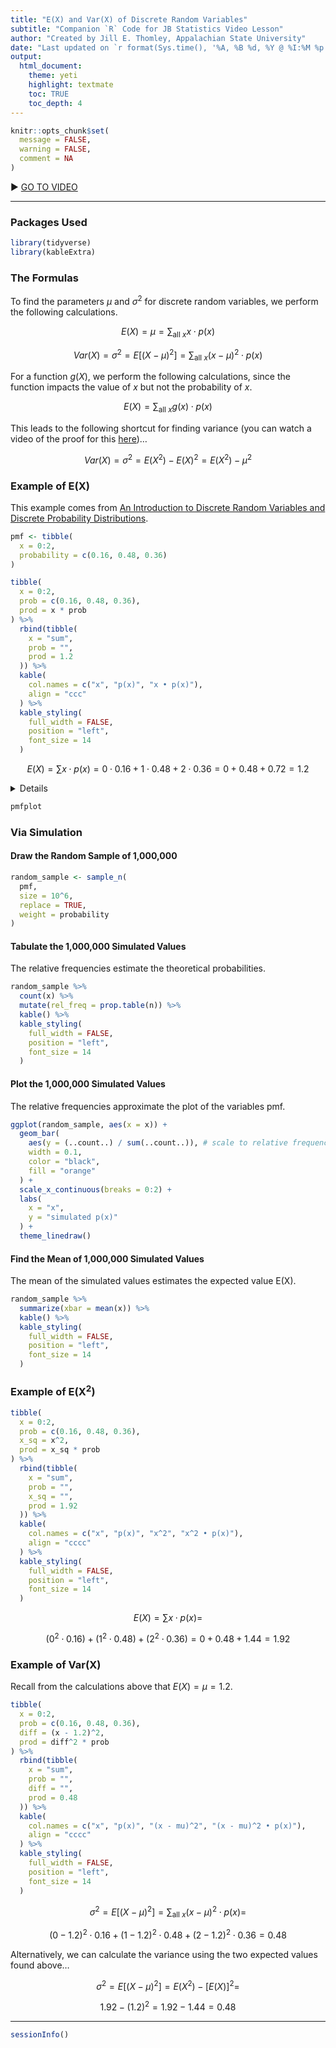 ```yaml
---
title: "E(X) and Var(X) of Discrete Random Variables"
subtitle: "Companion `R` Code for JB Statistics Video Lesson"
author: "Created by Jill E. Thomley, Appalachian State University"
date: "Last updated on `r format(Sys.time(), '%A, %B %d, %Y @ %I:%M %p')`"
output: 
  html_document: 
    theme: yeti
    highlight: textmate
    toc: TRUE
    toc_depth: 4
---
```


```r
knitr::opts_chunk$set(
  message = FALSE,
  warning = FALSE,
  comment = NA
)
```

&#9654; [GO TO VIDEO](https://youtu.be/Vyk8HQOckIE)

***

### Packages Used

```r
library(tidyverse)
library(kableExtra)
```

### The Formulas

To find the parameters $\mu$ and $\sigma^2$ for discrete random variables, we perform the following calculations.

$$E(X) = \mu = \sum_{\text{all }x} x \cdot p(x)$$


$$Var(X) = \sigma^2 = E[(X - \mu)^2] = \sum_{\text{all }x} (x - \mu)^2 \cdot p(x)$$

For a function $g(X)$, we perform the following calculations, since the function impacts the value of $x$ but not the probability of $x$.

$$E(X) = \sum_{\text{all }x} g(x) \cdot p(x)$$

This leads to the following shortcut for finding variance (you can watch a video of the proof for this [here](https://youtu.be/gVVyPzvZHC4))...

$$Var(X) = \sigma^2 = E(X^2) - E(X)^2 = E(X^2) - \mu^2 $$

### Example of E(X)

This example comes from [An Introduction to Discrete Random Variables and Discrete Probability Distributions](https://stat-jet-asu.github.io/STT3850DataAnalysis1/VideoCode/JBStatsDiscreteRV.html).

```r
pmf <- tibble(
  x = 0:2,
  probability = c(0.16, 0.48, 0.36)
)
```

```r
tibble(
  x = 0:2,
  prob = c(0.16, 0.48, 0.36),
  prod = x * prob
) %>%
  rbind(tibble(
    x = "sum",
    prob = "",
    prod = 1.2
  )) %>%
  kable(
    col.names = c("x", "p(x)", "x • p(x)"),
    align = "ccc"
  ) %>%
  kable_styling(
    full_width = FALSE,
    position = "left",
    font_size = 14
  )
```

$$E(X) = \sum x \cdot p(x) = 0 \cdot 0.16 + 1 \cdot 0.48 + 2 \cdot 0.36 = 0 + 0.48 + 0.72 = 1.2$$

<details>
```r
pmfplot <- ggplot(pmf, aes(x = x, y = probability)) +
  geom_col(
    width = 0.1,
    color = "black",
    fill = "orange"
  ) +
  geom_vline(
    xintercept = 1.2,
    linetype = "dashed"
  ) +
  scale_x_continuous(breaks = c(0:2, 1.2)) +
  labs(
    x = "x",
    y = "p(x)"
  ) +
  theme_linedraw()
```
</details>

```r
pmfplot
```

### Via Simulation

#### Draw the Random Sample of 1,000,000

```r
random_sample <- sample_n(
  pmf,
  size = 10^6,
  replace = TRUE,
  weight = probability
)
```

#### Tabulate the 1,000,000 Simulated Values

The relative frequencies estimate the theoretical probabilities.

```r
random_sample %>% 
  count(x) %>% 
  mutate(rel_freq = prop.table(n)) %>% 
  kable() %>%
  kable_styling(
    full_width = FALSE,
    position = "left",
    font_size = 14
  )
```


#### Plot the 1,000,000 Simulated Values

The relative frequencies approximate the plot of the variables pmf.

```r
ggplot(random_sample, aes(x = x)) +
  geom_bar(
    aes(y = (..count..) / sum(..count..)), # scale to relative frequencies
    width = 0.1,
    color = "black",
    fill = "orange"
  ) +
  scale_x_continuous(breaks = 0:2) +
  labs(
    x = "x",
    y = "simulated p(x)"
  ) +
  theme_linedraw()
```


#### Find the Mean of 1,000,000 Simulated Values

The mean of the simulated values estimates the expected value E(X).

```r
random_sample %>% 
  summarize(xbar = mean(x)) %>% 
  kable() %>%
  kable_styling(
    full_width = FALSE,
    position = "left",
    font_size = 14
  )
```

### Example of E(X^2^)

```r
tibble(
  x = 0:2,
  prob = c(0.16, 0.48, 0.36),
  x_sq = x^2,
  prod = x_sq * prob
) %>%
  rbind(tibble(
    x = "sum",
    prob = "",
    x_sq = "",
    prod = 1.92
  )) %>%
  kable(
    col.names = c("x", "p(x)", "x^2", "x^2 • p(x)"),
    align = "cccc"
  ) %>%
  kable_styling(
    full_width = FALSE,
    position = "left",
    font_size = 14
  )
```

$$E(X) = \sum x \cdot p(x) =$$

$$(0^2 \cdot 0.16) + (1^2 \cdot 0.48) + (2^2 \cdot 0.36) = 0 + 0.48 + 1.44 = 1.92$$

### Example of Var(X)

Recall from the calculations above that $E(X) = \mu = 1.2$.

```r
tibble(
  x = 0:2,
  prob = c(0.16, 0.48, 0.36),
  diff = (x - 1.2)^2,
  prod = diff^2 * prob
) %>%
  rbind(tibble(
    x = "sum",
    prob = "",
    diff = "",
    prod = 0.48
  )) %>%
  kable(
    col.names = c("x", "p(x)", "(x - mu)^2", "(x - mu)^2 • p(x)"),
    align = "cccc"
  ) %>%
  kable_styling(
    full_width = FALSE,
    position = "left",
    font_size = 14
  )
```

$$\sigma^2 = E[(X - \mu)^2] = \sum_{\text{all }x} (x - \mu)^2 \cdot p(x) =$$

$$(0 - 1.2)^2 \cdot 0.16 + (1 - 1.2)^2 \cdot 0.48 + (2 - 1.2)^2 \cdot 0.36 = 0.48$$

Alternatively, we can calculate the variance using the two expected values found above...

$$\sigma^2 = E[(X - \mu)^2] = E(X^2) - [E(X)]^2 =$$

$$1.92 - (1.2)^2 = 1.92 - 1.44 = 0.48$$

***
```r
sessionInfo()
```
